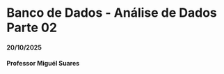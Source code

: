 # Banco de Dados - Análise de Dados Parte 02
#### 20/10/2025 {.unnumbered}
#### Professor Miguél Suares {.unnumbered}

